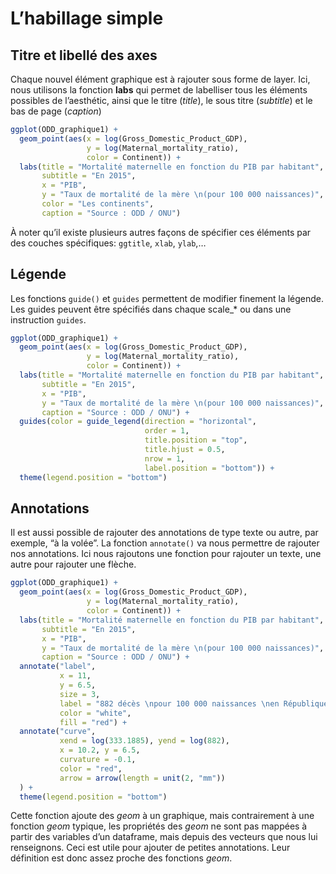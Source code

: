 # L'habillage simple

## Titre et libellé des axes

Chaque nouvel élément graphique est à rajouter sous forme de layer. Ici, nous utilisons la fonction **labs** qui permet de labelliser tous les éléments possibles de l'aesthétic, ainsi que le titre (*title*), le sous titre (*subtitle*) et le bas de page (*caption*)

```r
ggplot(ODD_graphique1) +
  geom_point(aes(x = log(Gross_Domestic_Product_GDP),
                 y = log(Maternal_mortality_ratio),
                 color = Continent)) +
  labs(title = "Mortalité maternelle en fonction du PIB par habitant",
       subtitle = "En 2015",
       x = "PIB",
       y = "Taux de mortalité de la mère \n(pour 100 000 naissances)",
       color = "Les continents",
       caption = "Source : ODD / ONU")
```

À noter qu'il existe plusieurs autres façons de spécifier ces éléments par des couches spécifiques: `ggtitle`, `xlab`, `ylab`,...

## Légende

Les fonctions `guide()` et `guides` permettent de modifier finement la légende.
Les guides peuvent être spécifiés dans chaque scale_* ou dans une instruction `guides`.

```r
ggplot(ODD_graphique1) +
  geom_point(aes(x = log(Gross_Domestic_Product_GDP),
                 y = log(Maternal_mortality_ratio),
                 color = Continent)) +
  labs(title = "Mortalité maternelle en fonction du PIB par habitant",
       subtitle = "En 2015",
       x = "PIB",
       y = "Taux de mortalité de la mère \n(pour 100 000 naissances)",
       caption = "Source : ODD / ONU") +
  guides(color = guide_legend(direction = "horizontal",
                              order = 1,
                              title.position = "top",
                              title.hjust = 0.5,
                              nrow = 1,
                              label.position = "bottom")) +
  theme(legend.position = "bottom")
```

## Annotations

Il est aussi possible de rajouter des annotations de type texte ou autre, par exemple, "à la volée". La fonction `annotate()` va nous permettre de rajouter nos annotations. Ici nous rajoutons une fonction pour rajouter un texte, une autre pour rajouter une flèche.

```r

ggplot(ODD_graphique1) +
  geom_point(aes(x = log(Gross_Domestic_Product_GDP),
                 y = log(Maternal_mortality_ratio),
                 color = Continent)) +
  labs(title = "Mortalité maternelle en fonction du PIB par habitant",
       subtitle = "En 2015",
       x = "PIB",
       y = "Taux de mortalité de la mère \n(pour 100 000 naissances)",
       caption = "Source : ODD / ONU") +
  annotate("label",
           x = 11,
           y = 6.5,
           size = 3,
           label = "882 décès \npour 100 000 naissances \nen République centrafricaine",
           color = "white",
           fill = "red") +
  annotate("curve",
           xend = log(333.1885), yend = log(882),
           x = 10.2, y = 6.5,
           curvature = -0.1,
           color = "red",
           arrow = arrow(length = unit(2, "mm"))
  ) +
  theme(legend.position = "bottom")
```


Cette fonction ajoute des *geom* à un graphique, mais contrairement à une fonction *geom* typique, les propriétés des *geom* ne sont pas mappées à partir des variables d'un dataframe, mais depuis des vecteurs que nous lui renseignons. Ceci est utile pour ajouter de petites annotations.
Leur définition est donc assez proche des fonctions *geom*.
